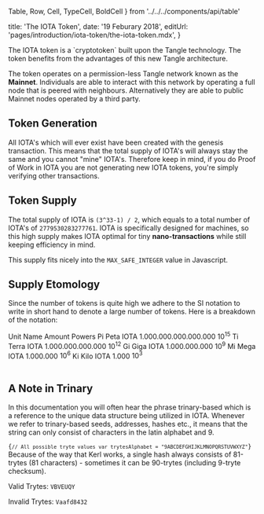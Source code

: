 
Table,
Row,
Cell,
TypeCell,
BoldCell
} from '../../../components/api/table'

title: 'The IOTA Token',
date: '19 Feburary 2018',
editUrl: 'pages/introduction/iota-token/the-iota-token.mdx',
}


The IOTA token is a \`cryptotoken\` built upon the Tangle technology. The
token benefits from the advantages of this new Tangle architecture.

The token operates on a permission-less Tangle network known as the **Mainnet**.
Individuals are able to interact with this network by operating
a full node that is peered with neighbours. Alternatively they are able to
public Mainnet nodes operated by a third party.

## Token Generation

All IOTA's which will ever exist have been created with the genesis
transaction. This means that the total supply of IOTA's will always
stay the same and you cannot "mine" IOTA's. Therefore keep in mind,
if you do Proof of Work in IOTA you are not generating new IOTA
tokens, you're simply verifying other transactions.

## Token Supply

The total supply of IOTA is `(3^33-1) / 2`, which equals to a total number
of IOTA's of `2779530283277761`. IOTA is specifically designed for machines,
so this high supply makes IOTA optimal for tiny **nano-transactions** while still
keeping efficiency in mind.

This supply fits nicely into the `MAX_SAFE_INTEGER` value in Javascript.

## Supply Etomology

Since the number of tokens is quite high we adhere to the SI notation to write
in short hand to denote a large number of tokens. Here is a breakdown of the notation:

<Table>
  <Row>
    <BoldCell>Unit</BoldCell>
    <Cell>Name</Cell>
    <Cell>Amount</Cell>
    <TypeCell>Powers</TypeCell>
  </Row>
  <Row>
    <BoldCell>Pi</BoldCell>
    <Cell>Peta IOTA</Cell>
    <Cell>1.000.000.000.000.000</Cell>
    <TypeCell>10<sup>15</sup></TypeCell>
  </Row>
  <Row>
    <BoldCell>Ti</BoldCell>
    <Cell>Terra IOTA</Cell>
    <Cell>1.000.000.000.000</Cell>
    <TypeCell>10<sup>12</sup></TypeCell>
  </Row>
  <Row>
    <BoldCell>Gi</BoldCell>
    <Cell>Giga IOTA</Cell>
    <Cell>1.000.000.000</Cell>
    <TypeCell>10<sup>9</sup></TypeCell>
  </Row>
  <Row>
    <BoldCell>Mi</BoldCell>
    <Cell>Mega IOTA</Cell>
    <Cell>1.000.000</Cell>
    <TypeCell>10<sup>6</sup></TypeCell>
  </Row>
  <Row>
    <BoldCell>Ki</BoldCell>
    <Cell>Kilo IOTA</Cell>
    <Cell>1.000</Cell>
    <TypeCell>10<sup>3</sup></TypeCell>
  </Row>
</Table>

## A Note in Trinary

In this documentation you will often hear the phrase trinary-based which
is a reference to the unique data structure being utilized in IOTA.
Whenever we refer to trinary-based seeds, addresses, hashes etc., it means
that the string can only consist of characters in the latin alphabet and 9.

<Code>{`// All possible tryte values var trytesAlphabet = "9ABCDEFGHIJKLMNOPQRSTUVWXYZ"`}</Code>
Because of the way that Kerl works, a single hash always consists of 81-trytes (81 characters) - sometimes it can be 90-trytes (including 9-tryte checksum).

Valid Trytes: `VBVEUQY`

Invalid Trytes: `Vaafd8432`
